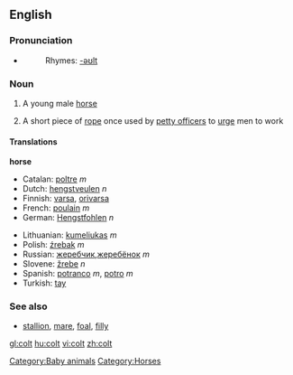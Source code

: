 {{see|Colt}}
==English==

===Pronunciation===
*{{audio|en-us-colt.ogg|Audio (US)}}
*:Rhymes: [[Rhymes:English:-əʊlt|-əʊlt]]

=== Noun ===
{{en-noun}}

#A young male [[horse]]
#{{nautical}} A short piece of [[rope]] once used by [[petty officer]]s to [[urge]] men to work

==== Translations ====
'''horse'''
{{top}}
*Catalan: [[poltre]] ''m''
*Dutch: [[hengstveulen]] ''n''
*Finnish: [[varsa]], [[orivarsa]]
*French: [[poulain]] ''m''
*German: [[Hengstfohlen]] ''n''
{{mid}}
*Lithuanian: [[kumeliukas]] ''m''
*Polish: [[źrebak]] ''m''
*Russian: [[жеребчик]],[[жеребёнок]] ''m''
*Slovene: [[žrebe]] ''n''
*Spanish: [[potranco]] ''m'', [[potro]] ''m''
*Turkish: [[tay]]
{{bottom}}

=== See also ===
*[[stallion]], [[mare]], [[foal]], [[filly]]

[[Category:Baby animals]]

[[Category:Horses]]

[[gl:colt]]
[[hu:colt]]
[[vi:colt]]
[[zh:colt]]